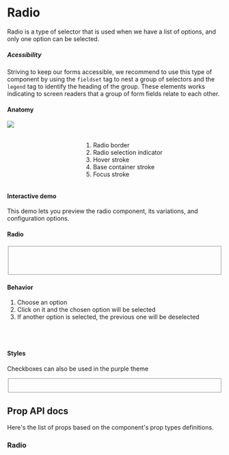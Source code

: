 


<Meta title="Components/Radio" />

<div class="docs-title">
  <div>
    <h1 class="docs-title__text">Radio</h1>
  </div>
</div>

<div class="docs-content">
    <p>Radio is a type of selector that is used when we have a list of options, and only one option can be selected.
    </p>

##### Acessibility
  Striving to keep our forms accessible, we recommend to use this type of component by using the `fieldset` tag to nest a group of 
  selectors and the `legend` tag to identify the heading of the group.
  These elements works indicating to screen readers that a group of form fields relate to each other.

<h4>Anatomy</h4>
<div class="columns">
    <div class="column">
        <img src="docs/radio/radio-anatomy.png" />
    </div>
    <div class="column">
        <br />
        <br />
        <ol>
         <li>Radio border</li>
         <li>Radio selection indicator</li>
         <li>Hover stroke</li>
         <li>Base container stroke</li>
         <li>Focus stroke</li>
        </ol>
    </div>
</div>

#### Interactive demo
  This demo lets you preview the radio component, its variations, and configuration options.
  <Preview>
    <Story name="InteractiveDemo">
      <Fragment>
        <RadioPlayground />
      </Fragment>
    </Story>
  </Preview>


#### Radio


<Preview>
  <Story name="Radio">
    <Fragment>
      <fieldset>
          <Radio id="radio-1" label="Idle" name="radio"/>
          <br />
          <Radio id="radio-2" label="Idle" name="radio" />
          <br />
          <Radio id="radio-3" label="Disabled" name="radio" disabled/>
          <br />
          <Radio id="radio-4" label="Disabled" name="radio-disabled" checked disabled/>
        </fieldset>
    </Fragment>
  </Story>
</Preview>

#### Behavior
1. Choose an option
2. Click on it and the chosen option will be selected
3. If another option is selected, the previous one will be deselected
<br />
<br />

#### Styles
Checkboxes can also be used in the purple theme
<Preview>
  <Story name="Styles">
  <Fragment>
    <fieldset>
    <Radio className="lab-radio--purple" id="radio-5" label="Idle" name="radio2"/>
    <br />
    <Radio className="lab-radio--purple" id="radio-6" label="Idle" name="radio2" />
    </fieldset>
  </Fragment>
  </Story>
</Preview>

## Prop API docs

  Here's the list of props based on the component's prop types definitions.
  ### Radio
  <Props of={Radio} />

</div>
